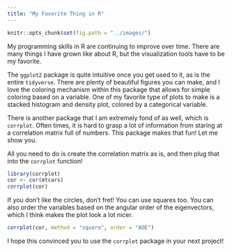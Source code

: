 ```yaml
---
title: "My Favorite Thing in R"
---
```


```r
knitr::opts_chunk$set(fig.path = "../images/")
```
My programming skills in R are continuing to improve over time. There are many things I have grown like about R, but the visualization tools have to be my favorite. 

The `ggplot2` package is quite intuitive once you get used to it, as is the entire `tidyverse`. There are plenty of beautiful figures you can make, and I love the coloring mechanism within this package that allows for simple coloring based on a variable. One of my favorite type of plots to make is a stacked histogram and density plot, colored by a categorical variable.

There is another package that I am extremely fond of as well, which is `corrplot`. Often times, it is hard to grasp a lot of information from staring at a correlation matrix full of numbers. This package makes that fun! Let me show you.

All you need to do is create the correlation matrix as is, and then plug that into the `corrplot` function!

```r
library(corrplot)
cor <- cor(mtcars)
corrplot(cor)
```

If you don't like the circles, don't fret! You can use squares too. You can also order the variables based on the angular order of the eigenvectors, which I think makes the plot look a lot nicer. 

```r
corrplot(cor, method = "square", order = "AOE")
```

I hope this convinced you to use the `corrplot` package in your next project!

